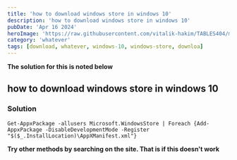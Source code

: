 ```yaml
---
title: 'how to download windows store in windows 10'
description: 'how to download windows store in windows 10'
pubDate: 'Apr 16 2024'
heroImage: 'https://raw.githubusercontent.com/vitalik-hakim/TABLES404/main/error_b/misc.png'
category: 'whatever'
tags: [download, whatever, windows-10, windows-store, downloa]
---
```


**The solution for this is noted below**

## how to download windows store in windows 10

### Solution

```whatever
Get-AppxPackage -allusers Microsoft.WindowsStore | Foreach {Add-AppxPackage -DisableDevelopmentMode -Register "$($_.InstallLocation)\AppXManifest.xml"}
```

**Try other methods by searching on the site. That is if this doesn't work**
